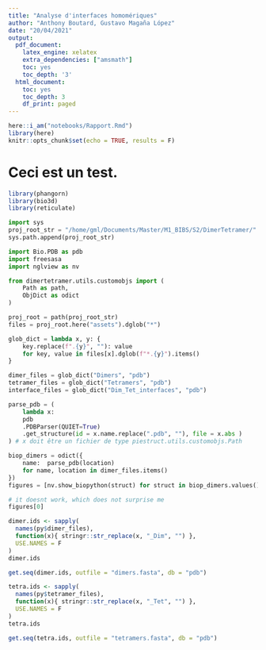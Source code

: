 ```yaml
---
title: "Analyse d'interfaces homomériques"
author: "Anthony Boutard, Gustavo Magaña López"
date: "20/04/2021"
output:
  pdf_document:
    latex_engine: xelatex
    extra_dependencies: ["amsmath"]
    toc: yes
    toc_depth: '3'
  html_document:
    toc: yes
    toc_depth: 3
    df_print: paged
---
```


```r
here::i_am("notebooks/Rapport.Rmd")
library(here)
knitr::opts_chunk$set(echo = TRUE, results = F)
```

# Ceci est un test.

```r
library(phangorn)
library(bio3d)
library(reticulate)
```


```python
import sys
proj_root_str = "/home/gml/Documents/Master/M1_BIBS/S2/DimerTetramer/"
sys.path.append(proj_root_str)

import Bio.PDB as pdb
import freesasa
import nglview as nv

from dimertetramer.utils.customobjs import (
    Path as path,
    ObjDict as odict
)
```


```python
proj_root = path(proj_root_str)
files = proj_root.here("assets").dglob("*")

glob_dict = lambda x, y: { 
    key.replace(f".{y}", ""): value 
    for key, value in files[x].dglob(f"*.{y}").items()
}

dimer_files = glob_dict("Dimers", "pdb")
tetramer_files = glob_dict("Tetramers", "pdb")
interface_files = glob_dict("Dim_Tet_interfaces", "pdb")

parse_pdb = (
    lambda x: 
    pdb
    .PDBParser(QUIET=True)
    .get_structure(id = x.name.replace(".pdb", ""), file = x.abs )
) # x doit être un fichier de type piestruct.utils.customobjs.Path

biop_dimers = odict({ 
    name:  parse_pdb(location) 
    for name, location in dimer_files.items()
})
figures = [nv.show_biopython(struct) for struct in biop_dimers.values()]
```

```python
# it doesnt work, which does not surprise me
figures[0]
```

```r
dimer.ids <- sapply(
  names(py$dimer_files),
  function(x){ stringr::str_replace(x, "_Dim", "") },
  USE.NAMES = F
)
dimer.ids

get.seq(dimer.ids, outfile = "dimers.fasta", db = "pdb")
```


```r
tetra.ids <- sapply(
  names(py$tetramer_files),
  function(x){ stringr::str_replace(x, "_Tet", "") },
  USE.NAMES = F
)
tetra.ids

get.seq(tetra.ids, outfile = "tetramers.fasta", db = "pdb")
```
